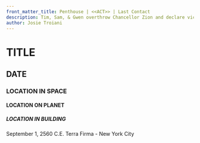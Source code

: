 ```yaml
---
front_matter_title: Penthouse | <<ACT>> | Last Contact
description: Tim, Sam, & Gwen overthrow Chancellor Zion and declare victory.
author: Josie Troiani
---
```

# TITLE

## DATE

### LOCATION IN SPACE

#### LOCATION ON PLANET

##### LOCATION IN BUILDING

September 1, 2560 C.E.
Terra Firma - New York City
